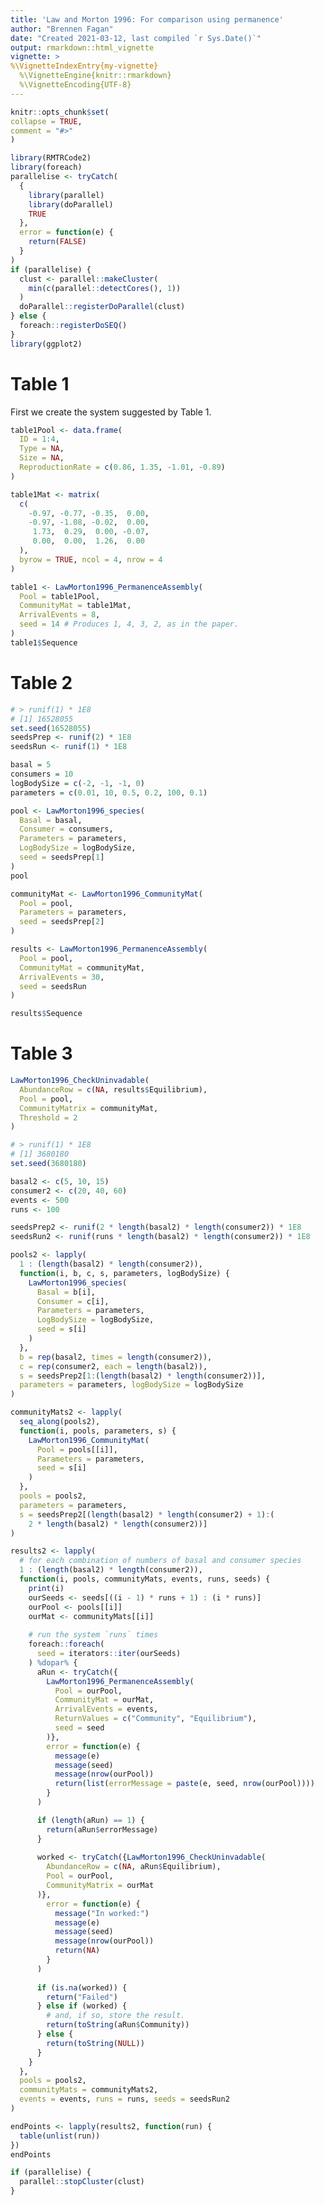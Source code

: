 ```yaml
---
title: 'Law and Morton 1996: For comparison using permanence'
author: "Brennen Fagan"
date: "Created 2021-03-12, last compiled `r Sys.Date()`"
output: rmarkdown::html_vignette
vignette: >
%\VignetteIndexEntry{my-vignette}
  %\VignetteEngine{knitr::rmarkdown}
  %\VignetteEncoding{UTF-8}
---
```

  
```r
knitr::opts_chunk$set(
collapse = TRUE,
comment = "#>"
)
```

```r
library(RMTRCode2)
library(foreach)
parallelise <- tryCatch(
  {
    library(parallel)
    library(doParallel)
    TRUE
  },
  error = function(e) {
    return(FALSE)
  }
)
if (parallelise) {
  clust <- parallel::makeCluster(
    min(c(parallel::detectCores(), 1))
  )
  doParallel::registerDoParallel(clust)
} else {
  foreach::registerDoSEQ()
}
library(ggplot2)
```

# Table 1
First we create the system suggested by Table 1.

```r
table1Pool <- data.frame(
  ID = 1:4,
  Type = NA,
  Size = NA,
  ReproductionRate = c(0.86, 1.35, -1.01, -0.89)
)

table1Mat <- matrix(
  c(
    -0.97, -0.77, -0.35,  0.00,
    -0.97, -1.08, -0.02,  0.00,
     1.73,  0.29,  0.00, -0.07,
     0.00,  0.00,  1.26,  0.00
  ),
  byrow = TRUE, ncol = 4, nrow = 4
)
```

```r
table1 <- LawMorton1996_PermanenceAssembly(
  Pool = table1Pool,
  CommunityMat = table1Mat,
  ArrivalEvents = 8,
  seed = 14 # Produces 1, 4, 3, 2, as in the paper.
)
table1$Sequence
```

# Table 2
```r
# > runif(1) * 1E8
# [1] 16528055
set.seed(16528055)
seedsPrep <- runif(2) * 1E8
seedsRun <- runif(1) * 1E8

basal = 5
consumers = 10
logBodySize = c(-2, -1, -1, 0)
parameters = c(0.01, 10, 0.5, 0.2, 100, 0.1)
```

```r
pool <- LawMorton1996_species(
  Basal = basal, 
  Consumer = consumers, 
  Parameters = parameters, 
  LogBodySize = logBodySize,
  seed = seedsPrep[1]
)
pool
```

```r
communityMat <- LawMorton1996_CommunityMat(
  Pool = pool, 
  Parameters = parameters,
  seed = seedsPrep[2]
)
```

```r
results <- LawMorton1996_PermanenceAssembly(
  Pool = pool, 
  CommunityMat = communityMat,
  ArrivalEvents = 30,
  seed = seedsRun
)

results$Sequence
```

# Table 3

```r
LawMorton1996_CheckUninvadable(
  AbundanceRow = c(NA, results$Equilibrium),
  Pool = pool,
  CommunityMatrix = communityMat,
  Threshold = 2
)
```

```r
# > runif(1) * 1E8
# [1] 3680180
set.seed(3680180)

basal2 <- c(5, 10, 15)
consumer2 <- c(20, 40, 60)
events <- 500
runs <- 100

seedsPrep2 <- runif(2 * length(basal2) * length(consumer2)) * 1E8
seedsRun2 <- runif(runs * length(basal2) * length(consumer2)) * 1E8
```

```r
pools2 <- lapply(
  1 : (length(basal2) * length(consumer2)), 
  function(i, b, c, s, parameters, logBodySize) {
    LawMorton1996_species(
      Basal = b[i], 
      Consumer = c[i], 
      Parameters = parameters, 
      LogBodySize = logBodySize,
      seed = s[i]
    )
  },
  b = rep(basal2, times = length(consumer2)),
  c = rep(consumer2, each = length(basal2)),
  s = seedsPrep2[1:(length(basal2) * length(consumer2))],
  parameters = parameters, logBodySize = logBodySize
)
```
```r
communityMats2 <- lapply(
  seq_along(pools2), 
  function(i, pools, parameters, s) {
    LawMorton1996_CommunityMat(
      Pool = pools[[i]], 
      Parameters = parameters,
      seed = s[i]
    )
  }, 
  pools = pools2,
  parameters = parameters,
  s = seedsPrep2[(length(basal2) * length(consumer2) + 1):(
    2 * length(basal2) * length(consumer2))]
)
```

```r
results2 <- lapply(
  # for each combination of numbers of basal and consumer species
  1 : (length(basal2) * length(consumer2)), 
  function(i, pools, communityMats, events, runs, seeds) {
    print(i)
    ourSeeds <- seeds[((i - 1) * runs + 1) : (i * runs)]
    ourPool <- pools[[i]]
    ourMat <- communityMats[[i]]
    
    # run the system `runs` times
    foreach::foreach(
      seed = iterators::iter(ourSeeds)
    ) %dopar% {
      aRun <- tryCatch({
        LawMorton1996_PermanenceAssembly(
          Pool = ourPool, 
          CommunityMat = ourMat,
          ArrivalEvents = events,
          ReturnValues = c("Community", "Equilibrium"),
          seed = seed
        )},
        error = function(e) {
          message(e)
          message(seed)
          message(nrow(ourPool))
          return(list(errorMessage = paste(e, seed, nrow(ourPool))))
        }
      )

      if (length(aRun) == 1) {
        return(aRun$errorMessage)
      }
      
      worked <- tryCatch({LawMorton1996_CheckUninvadable(
        AbundanceRow = c(NA, aRun$Equilibrium),
        Pool = ourPool,
        CommunityMatrix = ourMat
      )},
        error = function(e) {
          message("In worked:")
          message(e)
          message(seed)
          message(nrow(ourPool))
          return(NA)
        }
      )
            
      if (is.na(worked)) {
        return("Failed")
      } else if (worked) {
        # and, if so, store the result.
        return(toString(aRun$Community))
      } else {
        return(toString(NULL))
      }
    }
  },
  pools = pools2,
  communityMats = communityMats2,
  events = events, runs = runs, seeds = seedsRun2
)
```

```r
endPoints <- lapply(results2, function(run) {
  table(unlist(run))
})
endPoints
```

```r
if (parallelise) {
  parallel::stopCluster(clust)
}
```
